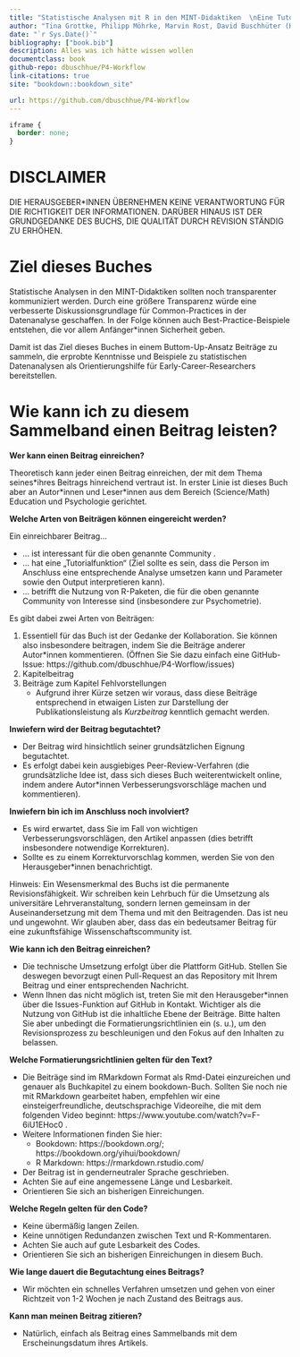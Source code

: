 ```yaml
--- 
title: "Statistische Analysen mit R in den MINT-Didaktiken  \nEine Tutorial-Sammlung"
author: "Tina Grottke, Philipp Möhrke, Marvin Rost, David Buschhüter (Hrsg.)"
date: "`r Sys.Date()`"
bibliography: ["book.bib"]
description: Alles was ich hätte wissen wollen
documentclass: book
github-repo: dbuschhue/P4-Workflow
link-citations: true
site: "bookdown::bookdown_site"

url: https://github.com/dbuschhue/P4-Workflow
---
```

```css
iframe {
  border: none;
}
```
# DISCLAIMER

DIE HERAUSGEBER*INNEN ÜBERNEHMEN KEINE VERANTWORTUNG FÜR DIE RICHTIGKEIT DER INFORMATIONEN. DARÜBER HINAUS IST DER GRUNDGEDANKE DES BUCHS, DIE QUALITÄT DURCH REVISION STÄNDIG ZU ERHÖHEN.

# Ziel dieses Buches

Statistische Analysen in den MINT-Didaktiken sollten noch transparenter kommuniziert werden. Durch eine größere Transparenz würde eine verbesserte Diskussionsgrundlage für Common-Practices in der Datenanalyse geschaffen. In der Folge können auch Best-Practice-Beispiele entstehen, die vor allem Anfänger*innen Sicherheit geben.

Damit ist das Ziel dieses Buches in einem Buttom-Up-Ansatz Beiträge zu sammeln, die erprobte Kenntnisse und Beispiele zu statistischen Datenanalysen als Orientierungshilfe für Early-Career-Researchers bereitstellen.

# Wie kann ich zu diesem Sammelband einen Beitrag leisten?

**Wer kann einen Beitrag einreichen?**

Theoretisch kann jeder einen Beitrag einreichen, der mit dem Thema seines\*ihres Beitrags hinreichend vertraut ist. In erster Linie ist dieses Buch aber an Autor\*innen und Leser*innen aus dem Bereich (Science/Math) Education und Psychologie gerichtet.

**Welche Arten von Beiträgen können eingereicht werden?**

Ein einreichbarer Beitrag...

*	... ist interessant für die oben genannte Community .
*	... hat eine „Tutorialfunktion“ (Ziel sollte es sein, dass die Person im Anschluss eine entsprechende Analyse umsetzen kann und Parameter sowie den Output interpretieren kann).
*	... betrifft die Nutzung von R-Paketen, die für die oben genannte Community von Interesse sind (insbesondere zur Psychometrie).

Es gibt dabei zwei Arten von Beiträgen: 

1. Essentiell für das Buch ist der Gedanke der Kollaboration. Sie können also insbesondere beitragen, indem Sie die Beiträge anderer Autor*innen kommentieren. (Öffnen Sie Sie dazu einfach eine GitHub-Issue: https://github.com/dbuschhue/P4-Worflow/issues)
2. Kapitelbeitrag
3. Beiträge zum Kapitel Fehlvorstellungen
    * Aufgrund ihrer Kürze setzen wir voraus, dass diese Beiträge entsprechend in etwaigen Listen zur Darstellung der Publikationsleistung als *Kurzbeitrag* kenntlich gemacht werden.
 

**Inwiefern wird der Beitrag begutachtet?**

*	Der Beitrag wird hinsichtlich seiner grundsätzlichen Eignung begutachtet.
*	Es erfolgt dabei kein ausgiebiges Peer-Review-Verfahren (die grundsätzliche Idee ist, dass sich dieses Buch weiterentwickelt online, indem andere Autor*innen Verbesserungsvorschläge machen und kommentieren).

**Inwiefern bin ich im Anschluss noch involviert?**

*	Es wird erwartet, dass Sie im Fall von wichtigen Verbesserungsvorschlägen, den Artikel anpassen (dies betrifft insbesondere notwendige Korrekturen).
*	Sollte es zu einem Korrekturvorschlag kommen, werden Sie von den Herausgeber*innen benachrichtigt.

Hinweis:  Ein Wesensmerkmal des Buchs ist die permanente Revisionsfähigkeit. Wir schreiben kein Lehrbuch für die Umsetzung als universitäre Lehrveranstaltung, sondern lernen gemeinsam in der Auseinandersetzung mit dem Thema und mit den Beitragenden. Das ist neu und ungewohnt. Wir glauben aber, dass das ein bedeutsamer Beitrag für eine zukunftsfähige Wissenschaftscommunity ist.

**Wie kann ich den Beitrag einreichen?**

* Die technische Umsetzung erfolgt über die Plattform GitHub. Stellen Sie deswegen bevorzugt einen Pull-Request an das Repository mit Ihrem Beitrag und einer entsprechenden Nachricht.
*	Wenn Ihnen das nicht möglich ist, treten Sie mit den Herausgeber*innen über die Issues-Funktion auf GitHub in Kontakt. Wichtiger als die Nutzung von GitHub ist die inhaltliche Ebene der Beiträge. Bitte halten Sie aber unbedingt die Formatierungsrichtlinien ein (s. u.), um den Revisionsprozess zu beschleunigen und den Fokus auf den Inhalten zu belassen.

**Welche Formatierungsrichtlinien gelten für den Text?**

*	Die Beiträge sind im RMarkdown Format als Rmd-Datei einzureichen und genauer als Buchkapitel zu einem bookdown-Buch. Sollten Sie noch nie mit RMarkdown gearbeitet haben, empfehlen wir eine einsteigerfreundliche, deutschsprachige Videoreihe, die mit dem folgenden Video beginnt: https://www.youtube.com/watch?v=F-6iU1EHoc0 . 
* Weitere Informationen finden Sie hier:
    +	Bookdown: https://bookdown.org/; https://bookdown.org/yihui/bookdown/
    + R Markdown: https://rmarkdown.rstudio.com/
*	Der Beitrag ist in genderneutraler Sprache geschrieben.
*	Achten Sie auf eine angemessene Länge und Lesbarkeit.
*	Orientieren Sie sich an bisherigen Einreichungen.


**Welche Regeln gelten für den Code?**

*	Keine übermäßig langen Zeilen.
*	Keine unnötigen Redundanzen zwischen Text und R-Kommentaren.
*	Achten Sie auch auf gute Lesbarkeit des Codes.
*	Orientieren Sie sich an bisherigen Einreichungen in diesem Buch.

**Wie lange dauert die Begutachtung eines Beitrags?**

*	Wir möchten ein schnelles Verfahren umsetzen und gehen von einer Richtzeit von 1-2 Wochen je nach Zustand des Beitrags aus.

**Kann man meinen Beitrag zitieren?**

*	Natürlich, einfach als Beitrag eines Sammelbands mit dem Erscheinungsdatum ihres Artikels.
